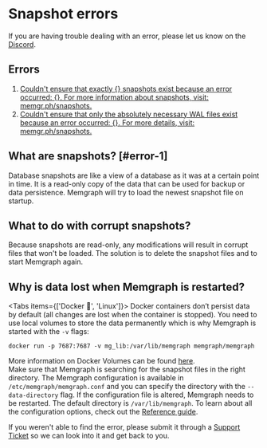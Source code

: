 
# Snapshot errors

<Callout type="info">
If you are having trouble dealing with an error, please let us know on the <a href="https://www.discord.gg/memgraph"
target="_blank">Discord</a>.
</Callout>

## Errors

1. [Couldn't ensure that exactly {} snapshots exist because an error occurred:
   {}. For more information about snapshots, visit: memgr.ph/snapshots.](#error-1)
2. [Couldn't ensure that only the absolutely necessary WAL files exist because an
   error occurred: {}. For more details, visit: memgr.ph/snapshots.](#error-1)

## What are snapshots? [#error-1]

Database snapshots are like a view of a database as it was at a certain point in
time. It is a read-only copy of the data that can be used for backup or data
persistence. Memgraph will try to load the newest snapshot file on startup.

## What to do with corrupt snapshots?

Because snapshots are read-only, any modifications will result in corrupt
files that won't be loaded. The solution is to delete the snapshot files and to
start Memgraph again.

## Why is data lost when Memgraph is restarted?

<Tabs items={['Docker 🐳', 'Linux']}> 
  <Tab>
    Docker containers don’t persist data by default (all changes are lost when the
  container is stopped). You need to use local volumes to store the data
  permanently which is why Memgraph is started with the `-v` flags:

  ```console
  docker run -p 7687:7687 -v mg_lib:/var/lib/memgraph memgraph/memgraph
  ```

  More information on Docker Volumes can be found
  [here](https://docs.docker.com/storage/volumes/).
  </Tab>  
  <Tab>
  Make sure that Memgraph is searching for the snapshot files in the right
directory. The Memgraph configuration is available in
`/etc/memgraph/memgraph.conf` and you can specify the directory with the
`--data-directory` flag. If the configuration file is altered, Memgraph needs to
be restarted. The default directory is `/var/lib/memgraph`. To learn about all the
configuration options, check out the [Reference guide](/configuration/configuration-settings).
</Tab>
</Tabs>

<Callout type="info">
If you weren't able to find the error, please submit it through a <a href="https://support.memgraph.com"
target="_blank">Support Ticket</a> so we can look into it and get back to you.
</Callout>
